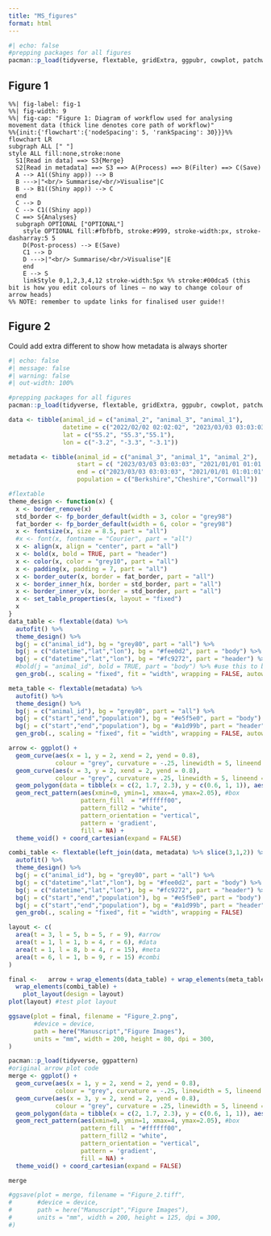 ```yaml
---
title: "MS_figures"
format: html
---
```


```r
#| echo: false
#prepping packages for all figures
pacman::p_load(tidyverse, flextable, gridExtra, ggpubr, cowplot, patchwork)
```


## Figure 1

```mermaid
%%| fig-label: fig-1
%%| fig-width: 9
%%| fig-cap: "Figure 1: Diagram of workflow used for analysing movement data (thick line denotes core path of workflow)"
%%{init:{'flowchart':{'nodeSpacing': 5, 'rankSpacing': 30}}}%%
flowchart LR
subgraph ALL [" "]
style ALL fill:none,stroke:none
  S1[Read in data] ==> S3{Merge}
  S2[Read in metadata] ==> S3 ==> A(Process) ==> B(Filter) ==> C(Save) 
  A --> A1((Shiny app)) --> B
  B --->|"<br/> Summarise/<br/>Visualise"|C
  B --> B1((Shiny app)) --> C
  end
  C --> D
  C --> C1((Shiny app))
  C ==> S{Analyses}
  subgraph OPTIONAL ["OPTIONAL"]
    style OPTIONAL fill:#fbfbfb, stroke:#999, stroke-width:px, stroke-dasharray:5 5
    D(Post-process) --> E(Save)
    C1 --> D
    D --->|"<br/> Summarise/<br/>Visualise"|E
    end
    E --> S
    linkStyle 0,1,2,3,4,12 stroke-width:5px %% stroke:#00dca5 (this bit is how you edit colours of lines — no way to change colour of arrow heads)
%% NOTE: remember to update links for finalised user guide!!
```

## Figure 2
Could add extra different to show how metadata is always shorter
```r
#| echo: false
#| message: false
#| warning: false
#| out-width: 100%

#prepping packages for all figures
pacman::p_load(tidyverse, flextable, gridExtra, ggpubr, cowplot, patchwork, ggpattern, here, magick)

data <- tibble(animal_id = c("animal_2", "animal_3", "animal_1"),
               datetime = c("2022/02/02 02:02:02", "2023/03/03 03:03:03", "2021/01/01 01:01:01"),
               lat = c("55.2", "55.3","55.1"), 
               lon = c("-3.2", "-3.3", "-3.1"))

metadata <- tibble(animal_id = c("animal_3", "animal_1", "animal_2"),
                   start = c( "2023/03/03 03:03:03", "2021/01/01 01:01:01", "2022/02/02 02:02:02"),
                   end = c("2023/03/03 03:03:03", "2021/01/01 01:01:01", "2022/02/02 02:02:02"),
                   population = c("Berkshire","Cheshire","Cornwall"))

#flextable
theme_design <- function(x) {
  x <- border_remove(x)
  std_border <- fp_border_default(width = 3, color = "grey98")
  fat_border <- fp_border_default(width = 6, color = "grey98")
  x <- fontsize(x, size = 8.5, part = "all")
  #x <- font(x, fontname = "Courier", part = "all")
  x <- align(x, align = "center", part = "all")
  x <- bold(x, bold = TRUE, part = "header")
  x <- color(x, color = "grey10", part = "all")
  x <- padding(x, padding = 7, part = "all")
  x <- border_outer(x, border = fat_border, part = "all")
  x <- border_inner_h(x, border = std_border, part = "all")
  x <- border_inner_v(x, border = std_border, part = "all")
  x <- set_table_properties(x, layout = "fixed")
  x
}
data_table <- flextable(data) %>% 
  autofit() %>%
  theme_design() %>%
  bg(j = c("animal_id"), bg = "grey80", part = "all") %>%
  bg(j = c("datetime","lat","lon"), bg = "#fee0d2", part = "body") %>%
  bg(j = c("datetime","lat","lon"), bg = "#fc9272", part = "header") %>%
  #bold(j = "animal_id", bold = TRUE, part = "body") %>% #use this to bold a named column
  gen_grob(., scaling = "fixed", fit = "width", wrapping = FALSE, autowidths = TRUE)

meta_table <- flextable(metadata) %>% 
  autofit() %>% 
  theme_design() %>%
  bg(j = c("animal_id"), bg = "grey80", part = "all") %>%
  bg(j = c("start","end","population"), bg = "#e5f5e0", part = "body") %>%
  bg(j = c("start","end","population"), bg = "#a1d99b", part = "header") %>%
  gen_grob(., scaling = "fixed", fit = "width", wrapping = FALSE, autowidths = TRUE)

arrow <- ggplot() +
  geom_curve(aes(x = 1, y = 2, xend = 2, yend = 0.8), 
             colour = "grey", curvature = -.25, linewidth = 5, lineend = "round") + #leftline
  geom_curve(aes(x = 3, y = 2, xend = 2, yend = 0.8), 
             colour = "grey", curvature = .25, linewidth = 5, lineend = "round") + #rightline
  geom_polygon(data = tibble(x = c(2, 1.7, 2.3), y = c(0.6, 1, 1)), aes(x = x, y = y), fill ="grey") + #arrow
  geom_rect_pattern(aes(xmin=0, ymin=1, xmax=4, ymax=2.05), #box
                    pattern_fill  = "#ffffff00",
                    pattern_fill2 = "white",
                    pattern_orientation = "vertical",
                    pattern = 'gradient',
                    fill = NA) +
  theme_void() + coord_cartesian(expand = FALSE)

combi_table <- flextable(left_join(data, metadata) %>% slice(3,1,2)) %>%
  autofit() %>%
  theme_design() %>%
  bg(j = c("animal_id"), bg = "grey80", part = "all") %>%
  bg(j = c("datetime","lat","lon"), bg = "#fee0d2", part = "body") %>%
  bg(j = c("datetime","lat","lon"), bg = "#fc9272", part = "header") %>%
  bg(j = c("start","end","population"), bg = "#e5f5e0", part = "body") %>%
  bg(j = c("start","end","population"), bg = "#a1d99b", part = "header") %>%
  gen_grob(., scaling = "fixed", fit = "width", wrapping = FALSE)

layout <- c(
  area(t = 3, l = 5, b = 5, r = 9), #arrow
  area(t = 1, l = 1, b = 4, r = 6), #data
  area(t = 1, l = 8, b = 4, r = 15), #meta
  area(t = 6, l = 1, b = 9, r = 15) #combi
)

final <-   arrow + wrap_elements(data_table) + wrap_elements(meta_table) +
  wrap_elements(combi_table) +
    plot_layout(design = layout)
plot(layout) #test plot layout

ggsave(plot = final, filename = "Figure_2.png",
       #device = device,
       path = here("Manuscript","Figure Images"),
       units = "mm", width = 200, height = 80, dpi = 300,   
)
```


```r
pacman::p_load(tidyverse, ggpattern)
#original arrow plot code
merge <- ggplot() +
  geom_curve(aes(x = 1, y = 2, xend = 2, yend = 0.8), 
             colour = "grey", curvature = -.25, linewidth = 5, lineend = "round") + #leftline
  geom_curve(aes(x = 3, y = 2, xend = 2, yend = 0.8), 
             colour = "grey", curvature = .25, linewidth = 5, lineend = "round") + #rightline
  geom_polygon(data = tibble(x = c(2, 1.7, 2.3), y = c(0.6, 1, 1)), aes(x = x, y = y), fill ="grey") + #arrow
  geom_rect_pattern(aes(xmin=0, ymin=1, xmax=4, ymax=2.05), #box
                    pattern_fill  = "#ffffff00",
                    pattern_fill2 = "white",
                    pattern_orientation = "vertical",
                    pattern = 'gradient',
                    fill = NA) +
  theme_void() + coord_cartesian(expand = FALSE)

merge

#ggsave(plot = merge, filename = "Figure_2.tiff",
#       #device = device,
#       path = here("Manuscript","Figure Images"),
#       units = "mm", width = 200, height = 125, dpi = 300,   
#)
```
